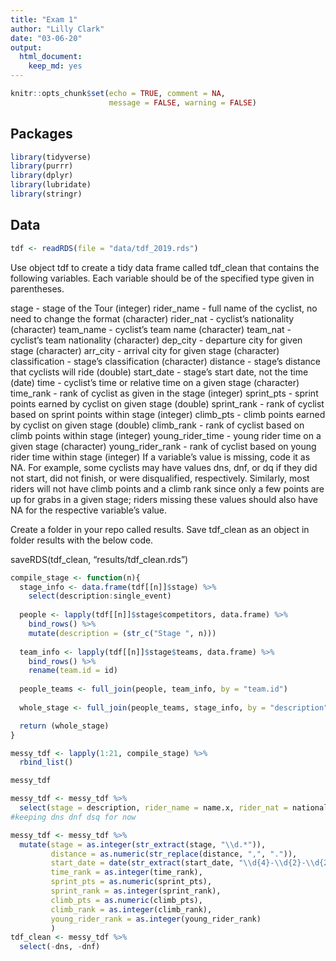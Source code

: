 ```yaml
---
title: "Exam 1"
author: "Lilly Clark"
date: "03-06-20"
output: 
  html_document:
    keep_md: yes
---
```


```r
knitr::opts_chunk$set(echo = TRUE, comment = NA, 
                      message = FALSE, warning = FALSE)
```

## Packages

```r
library(tidyverse)
library(purrr)
library(dplyr)
library(lubridate)
library(stringr)
```

## Data

```r
tdf <- readRDS(file = "data/tdf_2019.rds")
```

Use object tdf to create a tidy data frame called tdf_clean that contains the following variables. Each variable should be of the specified type given in parentheses.

stage - stage of the Tour (integer)
rider_name - full name of the cyclist, no need to change the format (character)
rider_nat - cyclist's nationality (character)
team_name - cyclist's team name (character)
team_nat - cyclist's team nationality (character)
dep_city - departure city for given stage (character)
arr_city - arrival city for given stage (character)
classification - stage's classification (character)
distance - stage's distance that cyclists will ride (double)
start_date - stage's start date, not the time (date)
time - cyclist's time or relative time on a given stage (character)
time_rank - rank of cyclist as given in the stage (integer)
sprint_pts - sprint points earned by cyclist on given stage (double)
sprint_rank - rank of cyclist based on sprint points within stage (integer)
climb_pts - climb points earned by cyclist on given stage (double)
climb_rank - rank of cyclist based on climb points within stage (integer)
young_rider_time - young rider time on a given stage (character)
young_rider_rank - rank of cyclist based on young rider time within stage (integer)
If a variable's value is missing, code it as NA. For example, some cyclists may have values dns, dnf, or dq if they did not start, did not finish, or were disqualified, respectively. Similarly, most riders will not have climb points and a climb rank since only a few points are up for grabs in a given stage; riders missing these values should also have NA for the respective variable's value.

Create a folder in your repo called results. Save tdf_clean as an object in folder results with the below code.

saveRDS(tdf_clean, "results/tdf_clean.rds")


```r
compile_stage <- function(n){
  stage_info <- data.frame(tdf[[n]]$stage) %>%
    select(description:single_event)
  
  people <- lapply(tdf[[n]]$stage$competitors, data.frame) %>%
    bind_rows() %>%
    mutate(description = (str_c("Stage ", n)))
  
  team_info <- lapply(tdf[[n]]$stage$teams, data.frame) %>%
    bind_rows() %>%
    rename(team.id = id)
  
  people_teams <- full_join(people, team_info, by = "team.id")
  
  whole_stage <- full_join(people_teams, stage_info, by = "description") 

  return (whole_stage)
}

messy_tdf <- lapply(1:21, compile_stage) %>%
  rbind_list()
```

```r
messy_tdf
```

```r
messy_tdf <- messy_tdf %>%
  select(stage = description, rider_name = name.x, rider_nat = nationality.x, team_name = team.name, team_nat = team.nationality, dep_city = departure_city, arr_city = arrival_city, classification, distance, start_date = scheduled, time = result.time, time_rank = result.time_ranking, team_time = result.team_time, team_rank = result.team_time_ranking, sprint_pts = result.sprint, sprint_rank = result.sprint_ranking, climb_pts = result.climber, climb_rank = result.climber_ranking, young_rider_time = result.young_rider, young_rider_rank = result.young_rider_ranking, dns, dnf, dsq)
#keeping dns dnf dsq for now
```

```r
messy_tdf <- messy_tdf %>%
  mutate(stage = as.integer(str_extract(stage, "\\d.*")),
         distance = as.numeric(str_replace(distance, ",", ".")), 
         start_date = date(str_extract(start_date, "\\d{4}-\\d{2}-\\d{2}")),
         time_rank = as.integer(time_rank), 
         sprint_pts = as.numeric(sprint_pts),
         sprint_rank = as.integer(sprint_rank),
         climb_pts = as.numeric(climb_pts),
         climb_rank = as.integer(climb_rank),
         young_rider_rank = as.integer(young_rider_rank)
         )
tdf_clean <- messy_tdf %>%
  select(-dns, -dnf)
```

